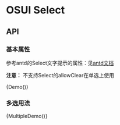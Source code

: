 
<Meta title="Select" component={Demo} />

# OSUI Select

## API

### 基本属性

参考antd的Select文字提示的属性：见[antd文档](https://ant.design/components/select-cn/#API)

**注意：** 不支持Select的allowClear在单选上使用

<Preview>
  <Story name="Demo">
        {Demo()}
  </Story>
</Preview>

### 多选用法

<Preview>
  <Story name="MultipleDemo">
        {MultipleDemo()}
  </Story>
</Preview>
